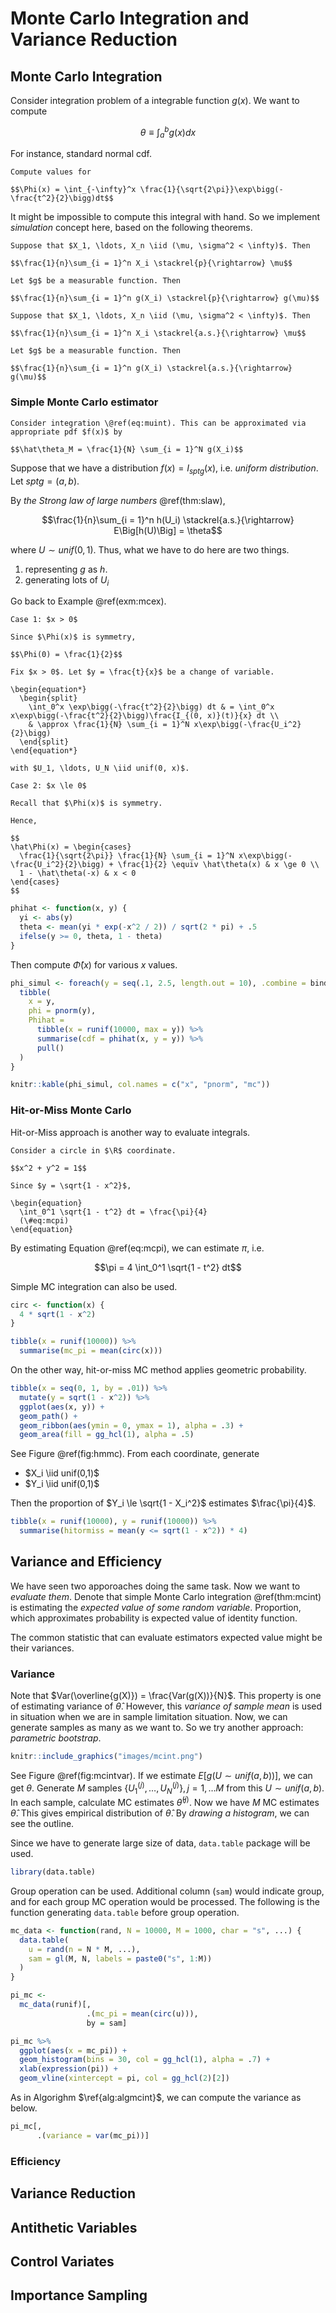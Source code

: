 # Monte Carlo Integration and Variance Reduction {#mcint}

## Monte Carlo Integration

Consider integration problem of a integrable function $g(x)$. We want to compute

$$\theta \equiv \int_a^b g(x) dx$$

<!-- For instance, $g(x) = e^{x^2}$ -->

<!-- ```{example, mcex} -->
<!-- $$\int_0^1 e^{x^2} dx$$ -->
<!-- ``` -->

<!-- It seems tricky to compute the integral \@ref(exm:mcex) analytically even though possible. So we implement *simulation* concept here, based on the following theorems. -->

For instance, standard normal cdf.

```example
Compute values for

$$\Phi(x) = \int_{-\infty}^x \frac{1}{\sqrt{2\pi}}\exp\bigg(-\frac{t^2}{2}\bigg)dt$$
```

It might be impossible to compute this integral with hand. So we implement *simulation* concept here, based on the following theorems.

```theorem
Suppose that $X_1, \ldots, X_n \iid (\mu, \sigma^2 < \infty)$. Then

$$\frac{1}{n}\sum_{i = 1}^n X_i \stackrel{p}{\rightarrow} \mu$$

Let $g$ be a measurable function. Then

$$\frac{1}{n}\sum_{i = 1}^n g(X_i) \stackrel{p}{\rightarrow} g(\mu)$$
```

```theorem
Suppose that $X_1, \ldots, X_n \iid (\mu, \sigma^2 < \infty)$. Then

$$\frac{1}{n}\sum_{i = 1}^n X_i \stackrel{a.s.}{\rightarrow} \mu$$

Let $g$ be a measurable function. Then

$$\frac{1}{n}\sum_{i = 1}^n g(X_i) \stackrel{a.s.}{\rightarrow} g(\mu)$$
```

### Simple Monte Carlo estimator

```theorem
Consider integration \@ref(eq:muint). This can be approximated via appropriate pdf $f(x)$ by

$$\hat\theta_M = \frac{1}{N} \sum_{i = 1}^N g(X_i)$$
```

Suppose that we have a distribution $f(x) = I_{spt g}(x)$, i.e. *uniform distribution*. Let $spt g = (a, b)$.

\begin{equation}
  \begin{split}
    \theta & \equiv \int_{spt g} g(x) dx \\
    & = \int_a^b g(x) dx \\
    & = \int_0^1 g(a + (b - a)t)(b - a) dt \\
    & \equiv \int_0^1 h(t) dt \\
    & = \int_0^1 h(t) I_{(a, b)}(t) dt \\
    & = E[h(U)] \qquad U \sim unif(0, 1)
  \end{split}
  (\#eq:muint)
\end{equation}

By *the Strong law of large numbers* \@ref(thm:slaw),

$$\frac{1}{n}\sum_{i = 1}^n h(U_i) \stackrel{a.s.}{\rightarrow} E\Big[h(U)\Big] = \theta$$

where $U \sim unif(0, 1)$. Thus, what we have to do here are two things.

1. representing $g$ as $h$.
2. generating lots of $U_i$

<!-- Go back to Example \@ref(exm:mcex). -->

<!-- ```{solution} -->
<!-- \begin{equation*} -->
<!--   \begin{split} -->
<!--     \theta & \equiv \int_0^1 e^{x^2} dx \\ -->
<!--     & = \int_0^1 \frac{e^{x^2}}{f(x)}f(x) dx \qquad f(x) = \frac{e^x}{e - 1} : pdf \\ -->
<!--     & = \int_0^1 (e - 1)\exp(x^2 - x)f(x)dx \\ -->
<!--     & \approx \frac{1}{M} \sum_{m = 1}^M (e - 1)\exp(X_m^2 - X_m) -->
<!--   \end{split} -->
<!-- \end{equation*} -->

<!-- Then generate $X_1, \ldots, X_M \sim f(x)$. -->

<!-- Let $F(X_1), \ldots, F(X_M) \iid unif(0, 1)$ where -->

<!-- $$F(x) = \int_0^x f(t)dt = \frac{e^x - 1}{e - 1}$$ -->

<!-- i.e. $U_1 = \frac{e^{X_1} - 1}{e - 1}, \ldots, U_M = \frac{e^{X_M} - 1}{e - 1} \iid unif(0, 1)$. Hence, -->

<!-- $$X_m = \ln (1 + (e - 1) U_m)$$ -->
<!-- ``` -->

<!-- i.e. -->

<!-- 1. $u_1, \ldots, u_M \iid unif(0,1)$ -->
<!-- 2. $x_i = \ln (1 + (e - 1) u_i)$ -->

<!-- ```{r} -->
<!-- x <- log(1 + (exp(1) - 1) * runif(10000)) -->
<!-- mean((exp(1) - 1) * exp(x^2 - x)) -->
<!-- ``` -->

<!-- This method is also helpful solving high-dimensional problem. -->

<!-- ```{example, mcex2, name = "Higher dimensional problem"} -->
<!-- $$\int_0^1 \int_0^1 e^{(x_1 + x_2)^2} dx_1 dx_2$$ -->
<!-- ``` -->

<!-- ```{solution} -->
<!-- \begin{equation*} -->
<!--   \begin{split} -->
<!--     I & \equiv \int_0^1 \int_0^1 e^{(x_1 + x_2)^2} dx_1 dx_2 \\ -->
<!--     & = \int_0^1\int_0^1 \frac{e^{(x_1 + x_2)^2}}{f(x_1, x_2)}f(x_1, x_2) dx_1dx_2 \qquad f(x) = \frac{e^{(x_1 + x_2)}}{(e - 1)^2} = \frac{e^{x_1}}{e - 1} + \frac{e^{x_2}}{e - 1} \\ -->
<!--     & = \int_0^1\int_0^1 (e - 1)^2\exp((x_1 + x_2)^2 - x_1 - x_2)f(x_1, x_2)dx_1dx_2 \\ -->
<!--     & \approx \frac{1}{M} \sum_{m = 1}^M (e - 1)^2\exp((X_{1m} + X_{2m})^2 - X_{1m} - X_{2m}) -->
<!--   \end{split} -->
<!-- \end{equation*} -->
<!-- ``` -->

<!-- Hence, -->

<!-- 1. $u_{1m}, u_{2m} \sim unif(0,1), \quad m = 1, \ldots, M$ -->
<!-- 2. $x_{jm} = \ln(1 + (e - 1)u_{jm}), \quad j = 1, 2, \quad m = 1, \ldots, M$ -->

<!-- ```{r} -->
<!-- tibble( -->
<!--   x1 = log(1 + (exp(1) - 1) * runif(10000)), -->
<!--   x2 = log(1 + (exp(1) - 1) * runif(10000)) -->
<!-- ) %>%  -->
<!--   summarise(int = mean((exp(1) - 1)^2 * exp((x1 + x2)^2 - x1 - x2))) -->
<!-- ``` -->

Go back to Example \@ref(exm:mcex).


```solution
Case 1: $x > 0$

Since $\Phi(x)$ is symmetry,

$$\Phi(0) = \frac{1}{2}$$

Fix $x > 0$. Let $y = \frac{t}{x}$ be a change of variable.

\begin{equation*}
  \begin{split}
    \int_0^x \exp\bigg(-\frac{t^2}{2}\bigg) dt & = \int_0^x x\exp\bigg(-\frac{t^2}{2}\bigg)\frac{I_{(0, x)}(t)}{x} dt \\
    & \approx \frac{1}{N} \sum_{i = 1}^N x\exp\bigg(-\frac{U_i^2}{2}\bigg)
  \end{split}
\end{equation*}

with $U_1, \ldots, U_N \iid unif(0, x)$.

Case 2: $x \le 0$

Recall that $\Phi(x)$ is symmetry.

Hence,

$$
\hat\Phi(x) = \begin{cases}
  \frac{1}{\sqrt{2\pi}} \frac{1}{N} \sum_{i = 1}^N x\exp\bigg(-\frac{U_i^2}{2}\bigg) + \frac{1}{2} \equiv \hat\theta(x) & x \ge 0 \\
  1 - \hat\theta(-x) & x < 0
\end{cases}
$$
```

```r
phihat <- function(x, y) {
  yi <- abs(y)
  theta <- mean(yi * exp(-x^2 / 2)) / sqrt(2 * pi) + .5
  ifelse(y >= 0, theta, 1 - theta)
}
```

Then compute $\hat\Phi(x)$ for various $x$ values.

```r
phi_simul <- foreach(y = seq(.1, 2.5, length.out = 10), .combine = bind_rows) %do% {
  tibble(
    x = y,
    phi = pnorm(y),
    Phihat = 
      tibble(x = runif(10000, max = y)) %>% 
      summarise(cdf = phihat(x, y = y)) %>% 
      pull()
  )
}
```

```r
knitr::kable(phi_simul, col.names = c("x", "pnorm", "mc"))
```


### Hit-or-Miss Monte Carlo

Hit-or-Miss approach is another way to evaluate integrals.

```example
Consider a circle in $\R$ coordinate.

$$x^2 + y^2 = 1$$

Since $y = \sqrt{1 - x^2}$,

\begin{equation}
  \int_0^1 \sqrt{1 - t^2} dt = \frac{\pi}{4}
  (\#eq:mcpi)
\end{equation}
```

By estimating Equation \@ref(eq:mcpi), we can estimate $\pi$, i.e.

$$\pi = 4 \int_0^1 \sqrt{1 - t^2} dt$$

Simple MC integration can also be used.

\begin{equation*}
  \begin{split}
    \int_0^1 \sqrt{1 - t^2} dt & = \int_0^1 \sqrt{1 - t^2} I_{(0,1)}(t) dt \\
    & \approx \frac{1}{N} \sum_{i = 1}^N \sqrt{1 - U_i^2}
  \end{split}
\end{equation*}

```r
circ <- function(x) {
  4 * sqrt(1 - x^2)
}
```

```r
tibble(x = runif(10000)) %>% 
  summarise(mc_pi = mean(circ(x)))
```


On the other way, hit-or-miss MC method applies geometric probability.

```r
tibble(x = seq(0, 1, by = .01)) %>% 
  mutate(y = sqrt(1 - x^2)) %>% 
  ggplot(aes(x, y)) +
  geom_path() +
  geom_ribbon(aes(ymin = 0, ymax = 1), alpha = .3) +
  geom_area(fill = gg_hcl(1), alpha = .5)
```

See Figure \@ref(fig:hmmc). From each coordinate, generate

- $X_i \iid unif(0,1)$
- $Y_i \iid unif(0,1)$

Then the proportion of $Y_i \le \sqrt{1 - X_i^2}$ estimates $\frac{\pi}{4}$.

```r
tibble(x = runif(10000), y = runif(10000)) %>% 
  summarise(hitormiss = mean(y <= sqrt(1 - x^2)) * 4)
```


## Variance and Efficiency

We have seen two apporoaches doing the same task. Now we want to *evaluate them*. Denote that simple Monte Carlo integration \@ref(thm:mcint) is estimating the *expected value of some random variable*. Proportion, which approximates probability is expected value of identity function.

The common statistic that can evaluate estimators expected value might be their variances.

### Variance

Note that $Var(\overline{g(X)}) = \frac{Var(g(X))}{N}$. This property is one of estimating variance of $\hat\theta$. However, this *variance of sample mean* is used in situation when we are in sample limitation situation. Now, we can generate samples as many as we want to. So we try another approach: *parametric bootstrap*.

```r
knitr::include_graphics("images/mcint.png")
```

See Figure \@ref(fig:mcintvar). If we estimate $E\Big[g(U \sim unif(a, b))\Big]$, we can get $\theta$. Generate $M$ samples $\{ U_1^{(j)}, \ldots, U_N^{(j)} \}, j = 1, \ldots M$ from this $U \sim unif(a, b)$. In each sample, calculate MC estimates $\hat\theta^{(j)}$. Now we have $M$ MC estimates $\hat\theta$. This gives empirical distribution of $\hat\theta$. By *drawing a histogram*, we can see the outline.

\begin{algorithm}[H] \label{alg:algmcint}
  \SetAlgoLined
  \SetKwInOut{Input}{input}
  \SetKwInOut{Output}{output}
  \Input{$\theta = \int_a^b g(x) dx$}
  \For{$m \leftarrow 1$ \KwTo $M$}{
    Generate $U_1^{(m)}, \ldots, U_N^{(m)} \iid unif(a, b)$ \;
    Compute $\hat\theta^{(j)} = \frac{(b - a)}{N} \sum g(U_i^{(j)})$\;
  }
  $\bar{\hat\theta} = \frac{1}{M} \sum \hat\theta^{(j)}$\;
  $\widehat{Var}(\hat\theta) = \frac{1}{M - 1} \sum (\hat\theta^{(j)} - \bar{\hat\theta})^2$\;
  \Output{$\widehat{Var}(\hat\theta)$}
  \caption{Variance of $\hat\theta$}
\end{algorithm}

Since we have to generate large size of data, `data.table` package will be used.

```r
library(data.table)
```

Group operation can be used. Additional column (`sam`) would indicate group, and for each group MC operation would be processed. The following is the function generating `data.table` before group operation.

```r
mc_data <- function(rand, N = 10000, M = 1000, char = "s", ...) {
  data.table(
    u = rand(n = N * M, ...),
    sam = gl(M, N, labels = paste0("s", 1:M))
  )
}
```


```r
pi_mc <-
  mc_data(runif)[,
                 .(mc_pi = mean(circ(u))),
                 by = sam]
```


```r
pi_mc %>% 
  ggplot(aes(x = mc_pi)) +
  geom_histogram(bins = 30, col = gg_hcl(1), alpha = .7) +
  xlab(expression(pi)) +
  geom_vline(xintercept = pi, col = gg_hcl(2)[2])
```

As in Algorighm $\ref{alg:algmcint}$, we can compute the variance as below.

```r
pi_mc[,
      .(variance = var(mc_pi))]
```


### Efficiency


## Variance Reduction


## Antithetic Variables


## Control Variates


## Importance Sampling













